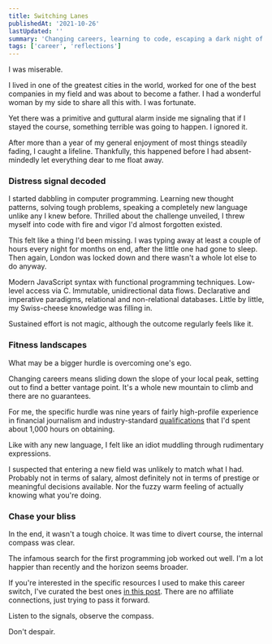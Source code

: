 ```yaml
---
title: Switching Lanes
publishedAt: '2021-10-26'
lastUpdated: ''
summary: 'Changing careers, learning to code, escaping a dark night of the soul.'
tags: ['career', 'reflections']
---
```


I was miserable.

I lived in one of the greatest cities in the world, worked for one of the best companies in my field and was about to become a father. I had a wonderful woman by my side to share all this with. I was fortunate.

Yet there was a primitive and guttural alarm inside me signaling that if I stayed the course, something terrible was going to happen. I ignored it.

After more than a year of my general enjoyment of most things steadily fading, I caught a lifeline. Thankfully, this happened before I had absent-mindedly let everything dear to me float away.

### Distress signal decoded

I started dabbling in computer programming. Learning new thought patterns, solving tough problems, speaking a completely new language unlike any I knew before. Thrilled about the challenge unveiled, I threw myself into code with fire and vigor I'd almost forgotten existed.

This felt like a thing I'd been missing. I was typing away at least a couple of hours every night for months on end, after the little one had gone to sleep. Then again, London was locked down and there wasn't a whole lot else to do anyway.

Modern JavaScript syntax with functional programming techniques. Low-level access via C. Immutable, unidirectional data flows. Declarative and imperative paradigms, relational and non-relational databases. Little by little, my Swiss-cheese knowledge was filling in.

Sustained effort is not magic, although the outcome regularly feels like it.

### Fitness landscapes

What may be a bigger hurdle is overcoming one's ego.

Changing careers means sliding down the slope of your local peak, setting out to find a better vantage point. It's a whole new mountain to climb and there are no guarantees.

For me, the specific hurdle was nine years of fairly high-profile experience in financial journalism and industry-standard [qualifications](https://www.cfainstitute.org/en/programs/cfa) that I'd spent about 1,000 hours on obtaining.

Like with any new language, I felt like an idiot muddling through rudimentary expressions.

I suspected that entering a new field was unlikely to match what I had. Probably not in terms of salary, almost definitely not in terms of prestige or meaningful decisions available. Nor the fuzzy warm feeling of actually knowing what you're doing.

### Chase your bliss

In the end, it wasn't a tough choice. It was time to divert course, the internal compass was clear.

The infamous search for the first programming job worked out well. I'm a lot happier than recently and the horizon seems broader.

If you're interested in the specific resources I used to make this career switch, I've curated the best ones [in this post](/blog/starter-pack). There are no affiliate connections, just trying to pass it forward.

Listen to the signals, observe the compass.

Don't despair.
